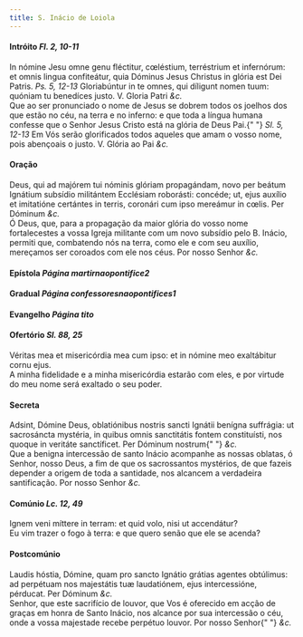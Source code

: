 ```yaml
---
title: S. Inácio de Loiola
---
```


<h4 class="text-center">
  Intróito <em>Fl. 2, 10-11</em>
</h4>
<div class="container-fluid">
  <div class="row">
    <div class="col-6 dropcaps text-justify">
      In nómine Jesu omne genu fléctitur, cœléstium, terréstrium et infernórum:
      et omnis lingua confiteátur, quia Dóminus Jesus Christus in glória est Dei
      Patris. <em>Ps. 5, 12-13</em> Gloriabúntur in te omnes, qui díligunt nomen
      tuum: quóniam tu benedíces justo. V. Gloria Patri <em>&c.</em>
    </div>
    <div class="col-6 dropcaps text-justify">
      Que ao ser pronunciado o nome de Jesus se dobrem todos os joelhos dos que
      estão no céu, na terra e no inferno: e que toda a língua humana confesse
      que o Senhor Jesus Cristo está na glória de Deus Pai.{" "}
      <em>Sl. 5, 12-13</em> Em Vós serão glorificados todos aqueles que amam o
      vosso nome, pois abençoais o justo. V. Glória ao Pai <em>&c.</em>
    </div>
  </div>
</div>

<h4 class="text-center">Oração</h4>
<div class="container-fluid">
  <div class="row">
    <div class="col-6 dropcaps text-justify">
      Deus, qui ad majórem tui nóminis glóriam propagándam, novo per beátum
      Ignátium subsídio militántem Ecclésiam roborásti: concéde; ut, ejus
      auxílio et imitatióne certántes in terris, coronári cum ipso mereámur in
      cœlis. Per Dóminum <em>&c.</em>
    </div>
    <div class="col-6 dropcaps text-justify">
      Ó Deus, que, para a propagação da maior glória do vosso nome fortalecestes
      a vossa Igreja militante com um novo subsídio pelo B. Inácio, permiti que,
      combatendo nós na terra, como ele e com seu auxílio, mereçamos ser
      coroados com ele nos céus. Por nosso Senhor <em>&c.</em>
    </div>
  </div>
</div>

<h4 class="text-center">
  Epístola <em>Página martirnaopontifice2</em>
</h4>

<h4 class="text-center">
  Gradual <em>Página confessoresnaopontifices1</em>
</h4>

<h4 class="text-center">
  Evangelho <em>Página tito</em>
</h4>

<h4 class="text-center">
  Ofertório <em>Sl. 88, 25</em>
</h4>
<div class="container-fluid">
  <div class="row">
    <div class="col-6 dropcaps text-justify">
      Véritas mea et misericórdia mea cum ipso: et in nómine meo exaltábitur
      cornu ejus.
    </div>
    <div class="col-6 dropcaps text-justify">
      A minha fidelidade e a minha misericórdia estarão com eles, e por virtude
      do meu nome será exaltado o seu poder.
    </div>
  </div>
</div>

<h4 class="text-center">Secreta</h4>
<div class="container-fluid">
  <div class="row">
    <div class="col-6 dropcaps text-justify">
      Adsint, Dómine Deus, oblatiónibus nostris sancti Ignátii benígna
      suffrágia: ut sacrosáncta mystéria, in quibus omnis sanctitátis fontem
      constituísti, nos quoque in veritáte sanctíficet. Per Dóminum nostrum{" "}
      <em>&c.</em>
    </div>
    <div class="col-6 dropcaps text-justify">
      Que a benigna intercessão de santo Inácio acompanhe as nossas oblatas, ó
      Senhor, nosso Deus, a fim de que os sacrossantos mystérios, de que fazeis
      depender a origem de toda a santidade, nos alcancem a verdadeira
      santificação. Por nosso Senhor <em>&c.</em>
    </div>
  </div>
</div>

<h4 class="text-center">
  Comúnio <em>Lc. 12, 49</em>
</h4>
<div class="container-fluid">
  <div class="row">
    <div class="col-6 dropcaps text-justify">
      Ignem veni míttere in terram: et quid volo, nisi ut accendátur?
    </div>
    <div class="col-6 dropcaps text-justify">
      Eu vim trazer o fogo à terra: e que quero senão que ele se acenda?
    </div>
  </div>
</div>

<h4 class="text-center">Postcomúnio</h4>
<div class="container-fluid">
  <div class="row">
    <div class="col-6 dropcaps text-justify">
      Laudis hóstia, Dómine, quam pro sancto Ignátio grátias agentes obtúlimus:
      ad perpétuam nos majestátis tuæ laudatiónem, ejus intercessióne, pérducat.
      Per Dóminum <em>&c.</em>
    </div>
    <div class="col-6 dropcaps text-justify">
      Senhor, que este sacrifício de louvor, que Vos é oferecido em acção de
      graças em honra de Santo Inácio, nos alcance por sua intercessão o céu,
      onde a vossa majestade recebe perpétuo louvor. Por nosso Senhor{" "}
      <em>&c.</em>
    </div>
  </div>
</div>
